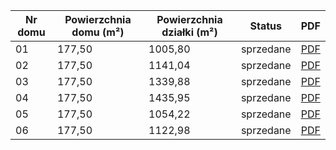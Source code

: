 ---
---

| Nr domu | Powierzchnia domu (m²) | Powierzchnia działki (m²) | Status    | PDF |
|---------|------------------------|---------------------------|-----------|-----|
| 01      | 177,50                 | 1005,80                   | sprzedane | <a href="/karty-katalogowe/KARTA_L01.pdf" download="KARTA_L01.pdf">PDF</a> |
| 02      | 177,50                 | 1141,04                   | sprzedane | <a href="/karty-katalogowe/KARTA_L02.pdf" download="KARTA_L02.pdf">PDF</a>  |
| 03      | 177,50                 | 1339,88                   | sprzedane | <a href="/karty-katalogowe/KARTA_L03.pdf" download="KARTA_L03.pdf">PDF</a>  |
| 04      | 177,50                 | 1435,95                   | sprzedane | <a href="/karty-katalogowe/KARTA_L04.pdf" download="KARTA_L04.pdf">PDF</a>  |
| 05      | 177,50                 | 1054,22                   | sprzedane | <a href="/karty-katalogowe/KARTA_L05.pdf" download="KARTA_L05.pdf">PDF</a>  |
| 06      | 177,50                 | 1122,98                   | sprzedane | <a href="/karty-katalogowe/KARTA_L06.pdf" download="KARTA_L06.pdf">PDF</a>  |
